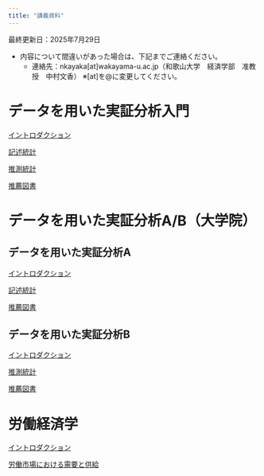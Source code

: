 ```yaml
---
title: "講義資料"
---
```


最終更新日：2025年7月29日

- 内容について間違いがあった場合は、下記までご連絡ください。
    - 連絡先：nkayaka[at]wakayama-u.ac.jp（和歌山大学　経済学部　准教授　中村文香）
    ※[at]を@に変更してください。

<!-- ### 変更履歴 -->

# データを用いた実証分析入門

[イントロダクション](dataintro_intro.html)

[記述統計](dataintro_descriptive.html)

[推測統計](dataintro_estimation.html)

[推薦図書](dataintro_book.html)

# データを用いた実証分析A/B（大学院）

## データを用いた実証分析A

[イントロダクション](dataintro_intro.html)

[記述統計](dataintro_descriptive.html)

[推薦図書](dataintro_book.html)

## データを用いた実証分析B

[イントロダクション](dataintro_introb.html)

[推測統計](dataintro_estimation.html)

[推薦図書](dataintro_book.html)

# 労働経済学

[イントロダクション](labor_intro.html)

[労働市場における需要と供給](labor_supdem.html)

<!-- 後期の講義
# 統計学入門A/B

## 統計学入門A

[イントロダクション](statintro/intro.md)

## 統計学入門B

# 労働経済学

[イントロダクション](labor/intro.md)

[労働供給と労働需要](labor/ds.md)

[人的資本モデル](labor/hc.md)
-->

